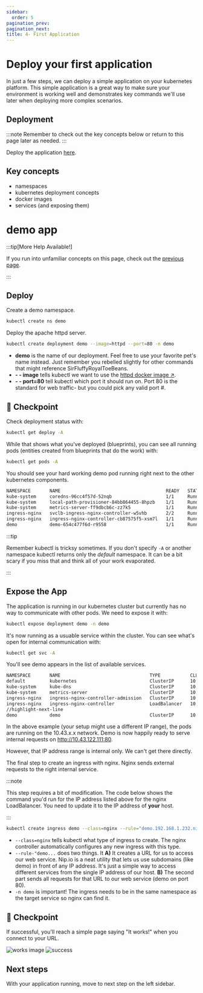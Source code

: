 ---
sidebar:
  order: 5
pagination_prev:
pagination_next:
title: 4- First Application
---

# Deploy your first application

In just a few steps, we can deploy a simple application on your kubernetes platform. This simple application is a great way to make sure your environment is working well and demonstrates key commands we'll use later when deploying more complex scenarios.

## Deployment

:::note
Remember to check out the key concepts below or return to this page later as needed.
:::

Deploy the application [here](./http).

## Key concepts

- namespaces
- kubernetes deployment concepts
- docker images
- services (and exposing them)

# demo app

:::tip[More Help Available!]

If you run into unfamiliar concepts on this page, check out the [previous page](./).

:::

## Deploy

Create a demo namespace.

```bash
kubectl create ns demo
```

Deploy the apache httpd server.

```bash
kubectl create deployment demo --image=httpd --port=80 -n demo
```

- **demo** is the name of our deployment. Feel free to use your favorite pet's name instead. Just remember you rebelled slightly for other commands that might reference SirFluffyRoyalToeBeans.
- **- - image** tells kubectl we want to use the [httpd docker image :arrow_upper_right:](https://hub.docker.com/_/httpd).
- **- - port=80** tell kubectl which port it should run on. Port 80 is the standard for web traffic- but you could pick any valid port #.

## :checkered_flag: Checkpoint

Check deployment status with:

```bash
kubectl get deploy -A
```

While that shows what you've deployed (blueprints), you can see all running pods (entities created from blueprints that do the work) with:

```bash
kubectl get pods -A
```

You should see your hard working demo pod running right next to the other kubernetes components.

```bash {3}
NAMESPACE       NAME                                       READY   STATUS      RESTARTS   AGE
kube-system     coredns-96cc4f57d-52nqb                    1/1     Running     0          46m
kube-system     local-path-provisioner-84bb864455-8hpzb    1/1     Running     0          46m
kube-system     metrics-server-ff9dbcb6c-zz7k5             1/1     Running     0          46m
ingress-nginx   svclb-ingress-nginx-controller-w5vhb       2/2     Running     0          42m
ingress-nginx   ingress-nginx-controller-cb87575f5-xsm7l   1/1     Running     0          42m
demo            demo-654c477f6d-r9558                      1/1     Running     0          12m
```

:::tip

Remember kubectl is tricksy sometimes. If you don't specify `-A` or another namespace kubectl returns only the _default_ namespace. It can be a bit scary if you miss that and think all of your work evaporated.

:::

## Expose the App

The application is running in our kubernetes cluster but currently has no way to communicate with other pods. We need to expose it with:

```bash
kubectl expose deployment demo -n demo
```

It's now running as a usuable service within the cluster. You can see what's open for internal communication with:

```bash
kubectl get svc -A
```

You'll see demo appears in the list of available services.

```bash
NAMESPACE       NAME                                 TYPE           CLUSTER-IP      EXTERNAL-IP     PORT(S)                      AGE
default         kubernetes                           ClusterIP      10.43.0.1       <none>          443/TCP                      55m
kube-system     kube-dns                             ClusterIP      10.43.0.10      <none>          53/UDP,53/TCP,9153/TCP       55m
kube-system     metrics-server                       ClusterIP      10.43.241.125   <none>          443/TCP                      55m
ingress-nginx   ingress-nginx-controller-admission   ClusterIP      10.43.234.221   <none>          443/TCP                      51m
ingress-nginx   ingress-nginx-controller             LoadBalancer   10.43.112.5     192.168.1.232   80:32611/TCP,443:30961/TCP   51m
//highlight-next-line
demo            demo                                 ClusterIP      10.43.122.111   <none>          80/TCP                       16s
```

In the above example (your setup might use a different IP range), the pods are running on the 10.43.x.x network. Demo is now happily ready to serve internal requests on http://10.43.122.111:80.

However, that IP address range is internal only. We can't get there directly.

The final step to create an ingress with nginx. Nginx sends external requests to the right internal service.

:::note

This step requires a bit of modification. The code below shows the command you'd run for the IP address listed above for the nginx LoadBalancer. You need to update it to the IP address of **your** host.

:::

```bash
kubectl create ingress demo --class=nginx --rule="demo.192.168.1.232.nip.io/*=demo:80" -n demo
```

- `--class=nginx` tells kubectl what type of ingress to create. The nginx controller automatically configures any new ingress with this type.
- `--rule-"demo...` does two things. It **A)** It creates a URL for us to access our web service. Nip.io is a neat utility that lets us use subdomains (like demo) in front of any IP address. It's just a simple way to access different services from the single IP address of our host. **B)** The second part sends all requests for that URL to our web service (demo on port 80).
- `-n demo` is important! The ingress needs to be in the same namespace as the target service so nginx can find it.

## :checkered_flag: Checkpoint

If successful, you'll reach a simple page saying "It works!" when you connect to your URL.

![works image](../../../../img/works.png)
![success](../../../../img/success.jpg)

## Next steps

With your application running, move to next step on the left sidebar.
